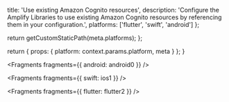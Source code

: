 
  title: 'Use existing Amazon Cognito resources',
  description:
    'Configure the Amplify Libraries to use existing Amazon Cognito resources by referencing them in your configuration.',
  platforms: ['flutter', 'swift', 'android']
};

  return getCustomStaticPath(meta.platforms);
};

  return {
    props: {
      platform: context.params.platform,
      meta
    }
  };
}


<Fragments fragments={{ android: android0 }} />


<Fragments fragments={{ swift: ios1 }} />


<Fragments fragments={{ flutter: flutter2 }} />
